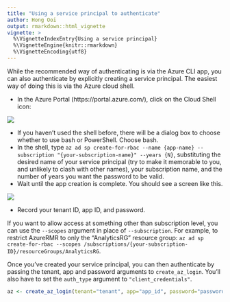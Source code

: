 ```yaml
---
title: "Using a service principal to authenticate"
author: Hong Ooi
output: rmarkdown::html_vignette
vignette: >
  %\VignetteIndexEntry{Using a service principal}
  %\VignetteEngine{knitr::rmarkdown}
  %\VignetteEncoding{utf8}
---
```


While the recommended way of authenticating is via the Azure CLI app, you can also authenticate by explicitly creating a service principal. The easiest way of doing this is via the Azure cloud shell.

- In the Azure Portal (https://portal.azure.com/), click on the Cloud Shell icon:

![](images/cloudportal2.png)

- If you haven't used the shell before, there will be a dialog box to choose whether to use bash or PowerShell. Choose bash.
- In the shell, type `az ad sp create-for-rbac --name {app-name} --subscription "{your-subscription-name}" --years {N}`, substituting the desired name of your service principal (try to make it memorable to you, and unlikely to clash with other names), your subscription name, and the number of years you want the password to be valid.
- Wait until the app creation is complete. You should see a screen like this.

![](images/cloudshell.png)

- Record your tenant ID, app ID, and password.

If you want to allow access at something other than subscription level, you can use the `--scopes` argument in place of `--subscription`. For example, to restrict AzureRMR to only the "AnalyticsRG" resource group: `az ad sp create-for-rbac --scopes /subscriptions/{your-subscription-ID}/resourceGroups/AnalyticsRG`.

Once you've created your service principal, you can then authenticate by passing the tenant, app and password arguments to `create_az_login`. You'll also have to set the `auth_type` argument to `"client_credentials"`.

```r
az <- create_az_login(tenant="tenant", app="app_id", password="password", auth_type="client_credentials")
```

